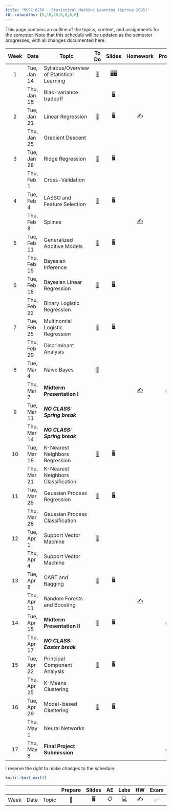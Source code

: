 ```yaml
---
title: "MSSC 6250 - Statistical Machine Learning (Spring 2025)"
tbl-colwidths: [5,10,20,6,6,6,6]
---
```


This page contains an outline of the topics, content, and assignments for the semester. Note that this schedule will be updated as the semester progresses, with all changes documented here.

::: column-screen-inset-right
| Week | Date | Topic | To Do | Slides | Homework | Project |
|:-------:|---------|---------|:-------:|:-------:|:-------:|:-------:|
| 1 | Tue, Jan 14 | Syllabus/Overview of Statistical Learning | [📖](/weeks/week-1.html "Week 1") | [🖥️](slides/01-syllabus.html "Syllabus")[🖥️](slides/02-overview.html "Overview") |  |  |
|  | Thu, Jan 16 | Bias-variance tradeoff |  | [🖥️](slides/03-bias-var.html "bias-var-tradeoff") |  |  |
| 2 | Tue, Jan 21 | Linear Regression | [📖](/weeks/week-2.html "Week 2") | [🖥️](slides/04-linear-reg.html "Linear regression") | [✍️](/hw/hw-1.html "Homework 1") |  |
|  | Thu, Jan 25 | Gradient Descent |  |  |  |  |
| 3 | Tue, Jan 28 | Ridge Regression | [📖](/weeks/week-3.html "Week 3") | [🖥️](slides/05-ridge-cv.html "Ridge regression and cross validation") |  |  |
|  | Thu, Feb 1 | Cross-Validation |  |  |  |  |
| 4 | Tue, Feb 4 | LASSO and Feature Selection | [📖](/weeks/week-4.html "Week 4") | [🖥️](slides/06-lasso-vs.html "06-lasso-vs") |  |  |
|  | Thu, Feb 8 | Splines |  |  | [✍️](/hw/hw-2.html "Homework 2") |  |
| 5 | Tue, Feb 11 | Generalized Additive Models | [📖](/weeks/week-5.html "Week 5") | [🖥️](slides/07-splines.html "07-splines") |  |  |
|  | Thu, Feb 15 | Bayesian Inference |  |  |  |  |
| 6 | Tue, Feb 18 | Bayesian Linear Regression | [📖](/weeks/week-6.html "Week 6") | [🖥️](slides/08-bayes.html "08-bayes") |  |  |
|  | Thu, Feb 22 | Binary Logistic Regression |  |  |  |  |
| 7 | Tue, Feb 25 | Multinomial Logistic Regression | [📖](/weeks/week-7.html "Week 7") | [🖥️](slides/09-class-glm.html "09-class-glm") |  |  |
|  | Thu, Feb 29 | Discriminant Analysis |  |  |  |  |
| 8 | Tue, Mar 4 | Naive Bayes | [📖](/weeks/week-8.html "Week 8") |  |  |  |
|  | Thu, Mar 7 | **Midterm Presentation I** |  |  | [✍️](/hw/hw-3.html "Homework 3") | ✅ |
| 9 | Tue, Mar 11 | ***NO CLASS: Spring break*** |  |  |  |  |
|  | Thu, Mar 14 | ***NO CLASS: Spring break*** |  |  |  |  |
| 10 | Tue, Mar 18 | K-Nearest Neighbors Regression | [📖](/weeks/week-10.html "Week 10") | [🖥️](slides/10-generative.html "10-generative") |  |  |
|  | Thu, Mar 21 | K-Nearest Neighbors Classification |  |  |  |  |
| 11 | Tue, Mar 25 | Gaussian Process Regression | [📖](/weeks/week-11.html "Week 11") | [🖥️](slides/11-knn.html "11-knn") |  |  |
|  | Thu, Mar 28 | Gaussian Process Classification |  |  |  |  |
| 12 | Tue, Apr 1 | Support Vector Machine | [📖](/weeks/week-12.html "Week 11") |  |  |  |
|  | Thu, Apr 4 | Support Vector Machine |  |  |  |  |
| 13 | Tue, Apr 8 | CART and Bagging | [📖](/weeks/week-13.html "Week 13") | [🖥️](slides/13-svm.html "13-svm") |  |  |
|  | Thu, Apr 11 | Random Forests and Boosting |  |  | [✍️](/hw/hw-4.html "hw-4") |  |
| 14 | Tue, Apr 15 | **Midterm Presentation II** | [📖](/weeks/week-14.html "Week 14") | [🖥️](slides/14-tree.html "14-tree") |  | ✅ |
|  | Thu, Apr 17 | ***NO CLASS: Easter break*** |  |  |  |  |
| 15 | Tue, Apr 22 | Principal Component Analysis | [📖](/weeks/week-15.html "Week 15") | [🖥️](slides/15-pca.html "15-pca") |  |  |
|  | Thu, Apr 25 | K-Means Clustering |  |  |  |  |
| 16 | Tue, Apr 29 | Model-based Clustering | [📖](/weeks/week-16.html "Week 16") | [🖥️](slides/16-clustering.html "16-clustering") |  |  |
|  | Thu, May 1 | Neural Networks |  |  |  |  |
| 17 | Thu, May 8 | **Final Project Submission** |  |  |  | ✅ |
:::

I reserve the right to make changes to the schedule.

```r
knitr::knit_exit()
```

|   |   |   | Prepare | Slides | AE | Labs | HW | Exam | Project |
|--------|--------|--------|:------:|:------:|:------:|:------:|:------:|:------:|:------:|
| Week | Date | Topic | 📖 | 🖥️ | 📋 | [💻](https://sakai.duke.edu/samigo-app/servlet/Login?id=6fa7ebf3-01af-42a6-91ba-3e813d3901221641094171786) | ✍️ | ✅ | 📂 |
